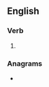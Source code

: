 ==English==

===Verb===
{{head|en|present participle}}

# {{present participle of|molder|lang=en|nocat=1}}

===Anagrams===
* {{anagrams|en|a=degilmnor|goldminer|remolding}}